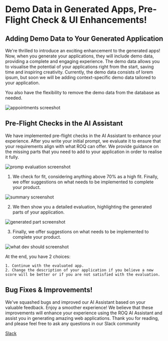 
# Demo Data in Generated Apps, Pre-Flight Check & UI Enhancements!

## Adding Demo Data to Your Generated Application

We're thrilled to introduce an exciting enhancement to the generated apps! Now, when you generate your applications, they will include demo data, providing a complete and engaging experience. The demo data allows you to visualise the potential of your applications right from the start, saving time and inspiring creativity. Currently, the demo data consists of lorem ipsum, but soon we will be adding context-specific demo data tailored to your application. 

You also have the flexibility to remove the demo data from the database as needed.

![appointments screeshot](/appointments.png)

## Pre-Flight Checks in the AI Assistant

We have implemented pre-flight checks in the AI Assistant to enhance your experience. After you write your initial prompt, we evaluate it to ensure that your requirements align with what ROQ can offer. We provide guidance on the missing parts that you need to add to your application in order to realise it fully. 

![promp evaluation screenshot](/prompt-evaluation.png)

1. We check for fit, considering anything above 70% as a high fit. Finally, we offer suggestions on what needs to be implemented to complete your product.

![summary screenshot](/summary-release-note.png)

2. We then show you a detailed evaluation, highlighting the generated parts of your application.

![generated part screenshot](/generated-part.png)

3. Finally, we offer suggestions on what needs to be implemented to complete your product.

![what dev should screenshot](/what-dev-should-do.png)

At the end, you have 2 choices:

	1. Continue with the evaluated app.	
	2. Change the description of your application if you believe a new score will be better or if you are not satisfied with the evaluation.

## Bug Fixes & Improvements!

We've squashed bugs and improved our AI Assistant based on your valuable feedback. Enjoy a smoother experience!
We believe that these improvements will enhance your experience using the ROQ AI Assistant and assist you in generating amazing web applications.
Thank you for reading, and please feel free to ask any questions in our Slack community 


[Slack](https://join.slack.com/t/roq-community/shared_invite/zt-1ly20yqpg-K03kNGxN1C7G1C0rr3TlSQ.)



